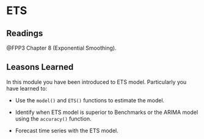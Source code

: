 # ETS

## Readings

@FPP3 Chapter 8 (Exponential Smoothing).


## Leasons Learned

In this module you have been introduced to ETS model. Particularly you have learned to:

-   Use the `model()` and `ETS()` functions to estimate the model.

-   Identify when ETS model is superior to Benchmarks or the ARIMA model using the `accuracy()` function.

-   Forecast time series with the ETS model.


